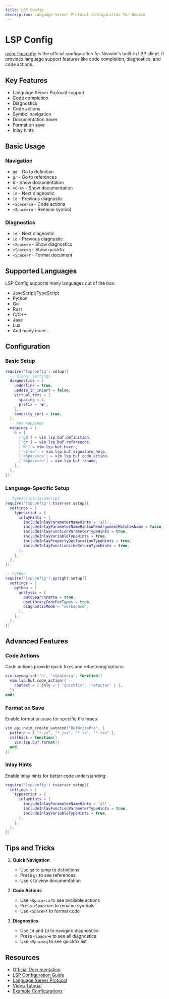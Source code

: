 ```yaml
---
title: LSP Config
description: Language Server Protocol configuration for Neovim
---
```


# LSP Config

[nvim-lspconfig](https://github.com/neovim/nvim-lspconfig) is the official configuration for Neovim's built-in LSP client. It provides language support features like code completion, diagnostics, and code actions.

## Key Features

- Language Server Protocol support
- Code completion
- Diagnostics
- Code actions
- Symbol navigation
- Documentation hover
- Format on save
- Inlay hints

## Basic Usage

### Navigation

- `gd` - Go to definition
- `gr` - Go to references
- `K` - Show documentation
- `<C-k>` - Show documentation
- `]d` - Next diagnostic
- `[d` - Previous diagnostic
- `<Space>ca` - Code actions
- `<Space>rn` - Rename symbol

### Diagnostics

- `]d` - Next diagnostic
- `[d` - Previous diagnostic
- `<Space>e` - Show diagnostics
- `<Space>q` - Show quickfix
- `<Space>f` - Format document

## Supported Languages

LSP Config supports many languages out of the box:

- JavaScript/TypeScript
- Python
- Go
- Rust
- C/C++
- Java
- Lua
- And many more...

## Configuration

### Basic Setup

```lua
require('lspconfig').setup({
  -- Global settings
  diagnostics = {
    underline = true,
    update_in_insert = false,
    virtual_text = {
      spacing = 4,
      prefix = '●',
    },
    severity_sort = true,
  },
  -- Key mappings
  mappings = {
    n = {
      ['gd'] = vim.lsp.buf.definition,
      ['gr'] = vim.lsp.buf.references,
      ['K'] = vim.lsp.buf.hover,
      ['<C-k>'] = vim.lsp.buf.signature_help,
      ['<Space>ca'] = vim.lsp.buf.code_action,
      ['<Space>rn'] = vim.lsp.buf.rename,
    },
  },
})
```

### Language-Specific Setup

```lua
-- TypeScript/JavaScript
require('lspconfig').tsserver.setup({
  settings = {
    typescript = {
      inlayHints = {
        includeInlayParameterNameHints = 'all',
        includeInlayParameterNameHintsWhenArgumentMatchesName = false,
        includeInlayFunctionParameterTypeHints = true,
        includeInlayVariableTypeHints = true,
        includeInlayPropertyDeclarationTypeHints = true,
        includeInlayFunctionLikeReturnTypeHints = true,
      },
    },
  },
})

-- Python
require('lspconfig').pyright.setup({
  settings = {
    python = {
      analysis = {
        autoSearchPaths = true,
        useLibraryCodeForTypes = true,
        diagnosticMode = "workspace",
      },
    },
  },
})
```

## Advanced Features

### Code Actions

Code actions provide quick fixes and refactoring options:

```lua
vim.keymap.set('n', '<Space>ca', function()
  vim.lsp.buf.code_action({
    context = { only = { 'quickfix', 'refactor' } },
  })
end)
```

### Format on Save

Enable format on save for specific file types:

```lua
vim.api.nvim_create_autocmd("BufWritePre", {
  pattern = { "*.js", "*.jsx", "*.ts", "*.tsx" },
  callback = function()
    vim.lsp.buf.format()
  end,
})
```

### Inlay Hints

Enable inlay hints for better code understanding:

```lua
require('lspconfig').tsserver.setup({
  settings = {
    typescript = {
      inlayHints = {
        includeInlayParameterNameHints = 'all',
        includeInlayFunctionParameterTypeHints = true,
        includeInlayVariableTypeHints = true,
      },
    },
  },
})
```

## Tips and Tricks

1. **Quick Navigation**

   - Use `gd` to jump to definitions
   - Press `gr` to see references
   - Use `K` to view documentation

2. **Code Actions**

   - Use `<Space>ca` to see available actions
   - Press `<Space>rn` to rename symbols
   - Use `<Space>f` to format code

3. **Diagnostics**
   - Use `]d` and `[d` to navigate diagnostics
   - Press `<Space>e` to see all diagnostics
   - Use `<Space>q` to see quickfix list

## Resources

- [Official Documentation](https://github.com/neovim/nvim-lspconfig)
- [LSP Configuration Guide](https://github.com/neovim/nvim-lspconfig/wiki)
- [Language Server Protocol](https://microsoft.github.io/language-server-protocol/)
- [Video Tutorial](https://www.youtube.com/watch?v=dF9I2L0Mq1U)
- [Example Configurations](https://github.com/neovim/nvim-lspconfig/wiki/Example-configurations)
